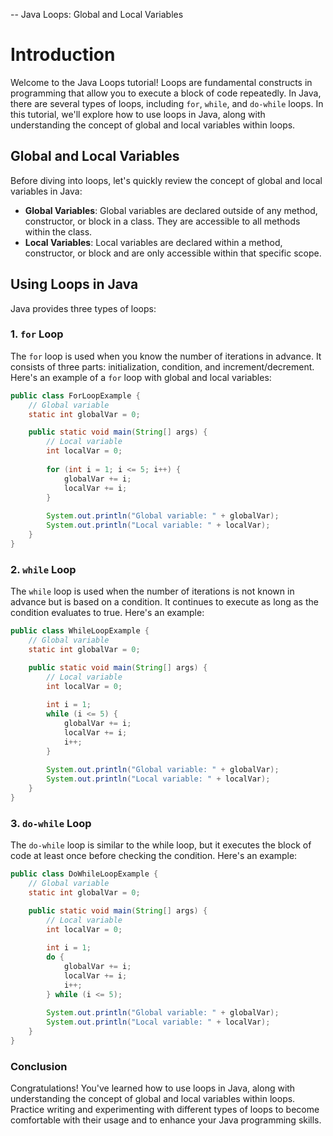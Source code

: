 -- Java Loops: Global and Local Variables

# Introduction
Welcome to the Java Loops tutorial! Loops are fundamental constructs in programming that allow you to execute a block of code repeatedly. In Java, there are several types of loops, including `for`, `while`, and `do-while` loops. In this tutorial, we'll explore how to use loops in Java, along with understanding the concept of global and local variables within loops.

## Global and Local Variables
Before diving into loops, let's quickly review the concept of global and local variables in Java:

- **Global Variables**: Global variables are declared outside of any method, constructor, or block in a class. They are accessible to all methods within the class.
- **Local Variables**: Local variables are declared within a method, constructor, or block and are only accessible within that specific scope.

## Using Loops in Java
Java provides three types of loops:

### 1. `for` Loop
The `for` loop is used when you know the number of iterations in advance. It consists of three parts: initialization, condition, and increment/decrement. Here's an example of a `for` loop with global and local variables:

```java
public class ForLoopExample {
    // Global variable
    static int globalVar = 0;

    public static void main(String[] args) {
        // Local variable
        int localVar = 0;
        
        for (int i = 1; i <= 5; i++) {
            globalVar += i;
            localVar += i;
        }
        
        System.out.println("Global variable: " + globalVar);
        System.out.println("Local variable: " + localVar);
    }
}
```
### 2. `while` Loop
The `while` loop is used when the number of iterations is not known in advance but is based on a condition. It continues to execute as long as the condition evaluates to true. Here's an example:
```java
public class WhileLoopExample {
    // Global variable
    static int globalVar = 0;

    public static void main(String[] args) {
        // Local variable
        int localVar = 0;
        
        int i = 1;
        while (i <= 5) {
            globalVar += i;
            localVar += i;
            i++;
        }
        
        System.out.println("Global variable: " + globalVar);
        System.out.println("Local variable: " + localVar);
    }
}
```
### 3. `do-while` Loop
The `do-while` loop is similar to the while loop, but it executes the block of code at least once before checking the condition. Here's an example:

```java
public class DoWhileLoopExample {
    // Global variable
    static int globalVar = 0;

    public static void main(String[] args) {
        // Local variable
        int localVar = 0;
        
        int i = 1;
        do {
            globalVar += i;
            localVar += i;
            i++;
        } while (i <= 5);
        
        System.out.println("Global variable: " + globalVar);
        System.out.println("Local variable: " + localVar);
    }
}
```

### Conclusion
Congratulations! You've learned how to use loops in Java, along with understanding the concept of global and local variables within loops. Practice writing and experimenting with different types of loops to become comfortable with their usage and to enhance your Java programming skills.